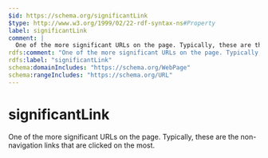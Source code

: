 ```yaml
---
$id: https://schema.org/significantLink
$type: http://www.w3.org/1999/02/22-rdf-syntax-ns#Property
label: significantLink
comment: |
  One of the more significant URLs on the page. Typically, these are the non-navigation links that are clicked on the most.
rdfs:comment: "One of the more significant URLs on the page. Typically, these are the non-navigation links that are clicked on the most."
rdfs:label: "significantLink"
schema:domainIncludes: "https://schema.org/WebPage"
schema:rangeIncludes: "https://schema.org/URL"
---
```


# significantLink

One of the more significant URLs on the page. Typically, these are the non-navigation links that are clicked on the most.

